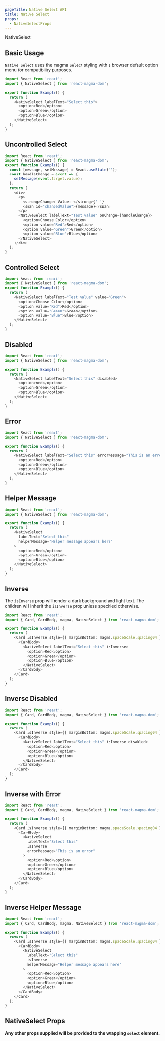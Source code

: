 ```yaml
---
pageTitle: Native Select API
title: Native Select
props:
  - NativeSelectProps
---
```


<DocsHeading type="api">NativeSelect</DocsHeading>

## Basic Usage

`Native Select` uses the magma <Link to="/api/select">`Select`</Link> styling with a browser default option menu for compatibility purposes.

```typescript
import React from 'react';
import { NativeSelect } from 'react-magma-dom';

export function Example() {
  return (
    <NativeSelect labelText="Select this">
      <option>Red</option>
      <option>Green</option>
      <option>Blue</option>
    </NativeSelect>
  );
}
```

## Uncontrolled Select

```typescript
import React from 'react';
import { NativeSelect } from 'react-magma-dom';
export function Example() {
  const [message, setMessage] = React.useState('');
  const handleChange = event => {
    setMessage(event.target.value);
  };
  return (
    <div>
      <p>
        <strong>Changed Value: </strong>{' '}
        <span id="changedValue">{message}</span>
      </p>
      <NativeSelect labelText="Test value" onChange={handleChange}>
        <option>Choose Color</option>
        <option value="Red">Red</option>
        <option value="Green">Green</option>
        <option value="Blue">Blue</option>
      </NativeSelect>
    </div>
  );
}
```

## Controlled Select

```typescript
import React from 'react';
import { NativeSelect } from 'react-magma-dom';
export function Example() {
  return (
    <NativeSelect labelText="Test value" value="Green">
      <option>Choose Color</option>
      <option value="Red">Red</option>
      <option value="Green">Green</option>
      <option value="Blue">Blue</option>
    </NativeSelect>
  );
}
```

## Disabled

```typescript
import React from 'react';
import { NativeSelect } from 'react-magma-dom';

export function Example() {
  return (
    <NativeSelect labelText="Select this" disabled>
      <option>Red</option>
      <option>Green</option>
      <option>Blue</option>
    </NativeSelect>
  );
}
```

## Error

```typescript
import React from 'react';
import { NativeSelect } from 'react-magma-dom';

export function Example() {
  return (
    <NativeSelect labelText="Select this" errorMessage="This is an error">
      <option>Red</option>
      <option>Green</option>
      <option>Blue</option>
    </NativeSelect>
  );
}
```

## Helper Message

```typescript
import React from 'react';
import { NativeSelect } from 'react-magma-dom';

export function Example() {
  return (
    <NativeSelect
      labelText="Select this"
      helperMessage="Helper message appears here"
    >
      <option>Red</option>
      <option>Green</option>
      <option>Blue</option>
    </NativeSelect>
  );
}
```

## Inverse

The `isInverse` prop will render a dark background and light text. The children will
inherit the `isInverse` prop unless specified otherwise.

```typescript
import React from 'react';
import { Card, CardBody, magma, NativeSelect } from 'react-magma-dom';

export function Example() {
  return (
    <Card isInverse style={{ marginBottom: magma.spaceScale.spacing04 }}>
      <CardBody>
        <NativeSelect labelText="Select this" isInverse>
          <option>Red</option>
          <option>Green</option>
          <option>Blue</option>
        </NativeSelect>
      </CardBody>
    </Card>
  );
}
```

## Inverse Disabled

```typescript
import React from 'react';
import { Card, CardBody, magma, NativeSelect } from 'react-magma-dom';

export function Example() {
  return (
    <Card isInverse style={{ marginBottom: magma.spaceScale.spacing04 }}>
      <CardBody>
        <NativeSelect labelText="Select this" isInverse disabled>
          <option>Red</option>
          <option>Green</option>
          <option>Blue</option>
        </NativeSelect>
      </CardBody>
    </Card>
  );
}
```

## Inverse with Error

```typescript
import React from 'react';
import { Card, CardBody, magma, NativeSelect } from 'react-magma-dom';

export function Example() {
  return (
    <Card isInverse style={{ marginBottom: magma.spaceScale.spacing04 }}>
      <CardBody>
        <NativeSelect
          labelText="Select this"
          isInverse
          errorMessage="This is an error"
        >
          <option>Red</option>
          <option>Green</option>
          <option>Blue</option>
        </NativeSelect>
      </CardBody>
    </Card>
  );
}
```

## Inverse Helper Message

```typescript
import React from 'react';
import { Card, CardBody, magma, NativeSelect } from 'react-magma-dom';

export function Example() {
  return (
    <Card isInverse style={{ marginBottom: magma.spaceScale.spacing04 }}>
      <CardBody>
        <NativeSelect
          labelText="Select this"
          isInverse
          helperMessage="Helper message appears here"
        >
          <option>Red</option>
          <option>Green</option>
          <option>Blue</option>
        </NativeSelect>
      </CardBody>
    </Card>
  );
}
```

## NativeSelect Props

**Any other props supplied will be provided to the wrapping `select` element.**

<NativeSelectProps />
